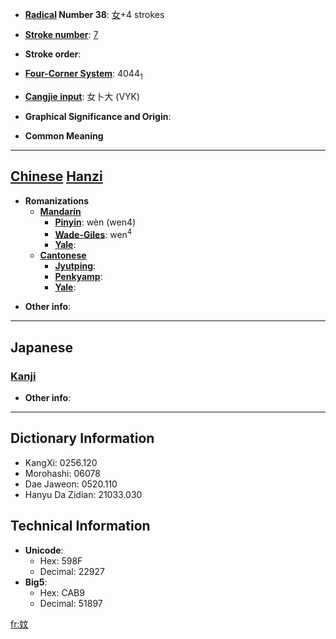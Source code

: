* '''[[Wiktionary:Chinese radical index| Radical]] Number 38''': [[Wiktionary:Chinese radical index 女|女]]+4 strokes

* '''[[Wiktionary:Chinese total strokes index|Stroke number]]''': [[Wiktionary:Chinese total strokes index 7|7]]

* '''Stroke order''': 

* '''[[Wiktionary:Chinese four corner index|Four-Corner System]]''': 4044<sub>1</sub>

* '''[[Wiktionary:Chinese Cangjie index|Cangjie input]]''': 女卜大 (VYK)

* '''Graphical Significance and Origin''': 

* '''Common Meaning'''

----

== [[Chinese]] [[Hanzi]] ==

* '''Romanizations'''
** '''[[Mandarin]]'''
*** '''[[Pinyin]]''': wèn (wen4)
*** '''[[Wade-Giles]]''': wen<sup>4</sup>
*** '''[[Yale]]''': 
** '''[[Cantonese]]'''
*** '''[[Jyutping]]''':
*** '''[[Penkyamp]]''': 
*** '''[[Yale]]''': 

* '''Other info''': 

----

==Japanese==
===[[Kanji]]===
{{kanji|on readings=[[ぶん]] (bun), [[もん]] (mon)
|kun readings=[[うまれる]] (umareru)
}}

* '''Other info''':  

----

== Dictionary Information ==

* KangXi: 0256.120
* Morohashi: 06078
* Dae Jaweon: 0520.110
* Hanyu Da Zidian: 21033.030

== Technical Information ==

* '''Unicode''':
** Hex: 598F
** Decimal: 22927
* '''Big5''':
** Hex: CAB9
** Decimal: 51897

[[fr:妏]]